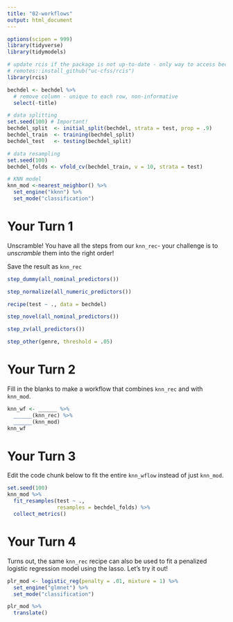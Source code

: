 ```yaml
---
title: "02-workflows"
output: html_document
---
```


```r
options(scipen = 999)
library(tidyverse)
library(tidymodels)

# update rcis if the package is not up-to-date - only way to access bechdel
# remotes::install_github("uc-cfss/rcis")
library(rcis)

bechdel <- bechdel %>%
  # remove column - unique to each row, non-informative
  select(-title)

# data splitting
set.seed(100) # Important!
bechdel_split  <- initial_split(bechdel, strata = test, prop = .9)
bechdel_train  <- training(bechdel_split)
bechdel_test   <- testing(bechdel_split)

# data resampling
set.seed(100)
bechdel_folds <- vfold_cv(bechdel_train, v = 10, strata = test)

# KNN model
knn_mod <-nearest_neighbor() %>%              
  set_engine("kknn") %>%             
  set_mode("classification") 
```

# Your Turn 1

Unscramble! You have all the steps from our `knn_rec`- your challenge is to *unscramble* them into the right order! 

Save the result as `knn_rec`

```r
step_dummy(all_nominal_predictors())

step_normalize(all_numeric_predictors()) 

recipe(test ~ ., data = bechdel)

step_novel(all_nominal_predictors())

step_zv(all_predictors()) 

step_other(genre, threshold = .05) 
```

# Your Turn 2

Fill in the blanks to make a workflow that combines `knn_rec` and with `knn_mod`.

```r
knn_wf <- ______ %>% 
  ______(knn_rec) %>% 
  ______(knn_mod)
knn_wf
```

# Your Turn 3

Edit the code chunk below to fit the entire `knn_wflow` instead of just `knn_mod`.

```r
set.seed(100)
knn_mod %>% 
  fit_resamples(test ~ ., 
                resamples = bechdel_folds) %>% 
  collect_metrics()
```

# Your Turn 4

Turns out, the same `knn_rec` recipe can also be used to fit a penalized logistic regression model using the lasso. Let's try it out!

```r
plr_mod <- logistic_reg(penalty = .01, mixture = 1) %>% 
  set_engine("glmnet") %>% 
  set_mode("classification")

plr_mod %>% 
  translate()
```

